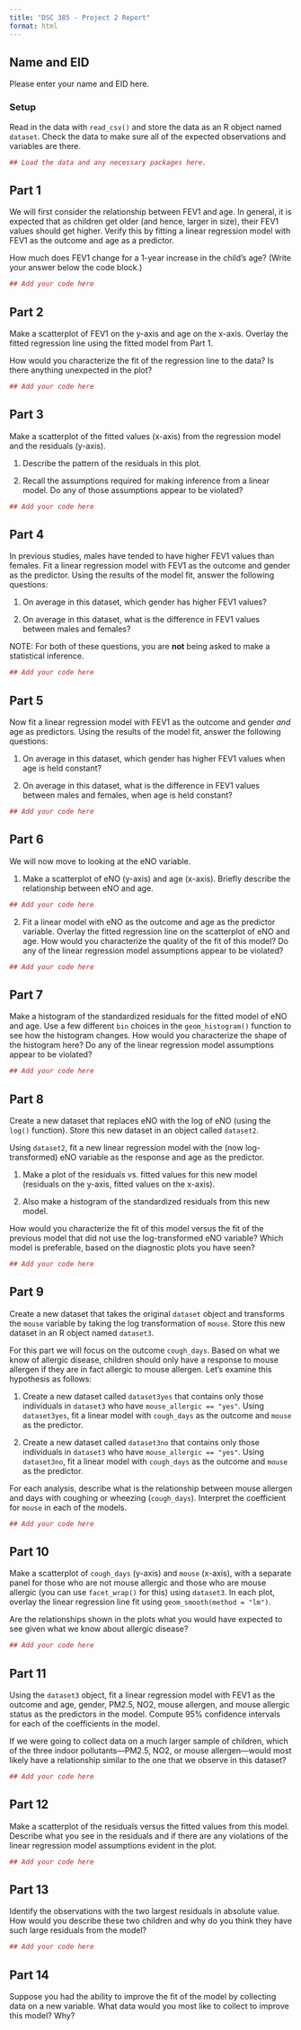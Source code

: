 ```yaml
---
title: "DSC 385 - Project 2 Report"
format: html
---
```


## Name and EID

Please enter your name and EID here.

### Setup

Read in the data with `read_csv()` and store the data as an R object named `dataset`. Check the data to make sure all of the expected observations and variables are there.


```r
## Load the data and any necessary packages here.

```

## Part 1

We will first consider the relationship between FEV1 and age. In general, it is expected that as children get older (and hence, larger in size), their FEV1 values should get higher. Verify this by fitting a linear regression model with FEV1 as the outcome and age as a predictor.

How much does FEV1 change for a 1-year increase in the child's age? (Write your answer below the code block.)

```r
## Add your code here

```




## Part 2

Make a scatterplot of FEV1 on the y-axis and age on the x-axis. Overlay the fitted regression line using the fitted model from Part 1.

How would you characterize the fit of the regression line to the data? Is there anything unexpected in the plot?

```r
## Add your code here

```




## Part 3

Make a scatterplot of the fitted values (x-axis) from the regression model and the residuals (y-axis). 

1. Describe the pattern of the residuals in this plot.

2. Recall the assumptions required for making inference from a linear model. Do any of those assumptions appear to be violated?


```r
## Add your code here

```



## Part 4

In previous studies, males have tended to have higher FEV1 values than females. Fit a linear regression model with FEV1 as the outcome and gender as the predictor. Using the results of the model fit, answer the following questions:

1. On average in this dataset, which gender has higher FEV1 values?

2. On average in this dataset, what is the difference in FEV1 values between males and females?

NOTE: For both of these questions, you are **not** being asked to make a statistical inference. 

```r
## Add your code here

```



## Part 5

Now fit a linear regression model with FEV1 as the outcome and gender *and* age as predictors. Using the results of the model fit, answer the following questions:


1. On average in this dataset, which gender has higher FEV1 values when age is held constant?

2. On average in this dataset, what is the difference in FEV1 values between males and females, when age is held constant?

```r
## Add your code here

```



## Part 6

We will now move to looking at the eNO variable. 

1. Make a scatterplot of eNO (y-axis) and age (x-axis). Briefly describe the relationship between eNO and age.

```r
## Add your code here

```


2. Fit a linear model with eNO as the outcome and age as the predictor variable. Overlay the fitted regression line on the scatterplot of eNO and age. How would you characterize the quality of the fit of this model? Do any of the linear regression model assumptions appear to be violated?


```r
## Add your code here

```



## Part 7


Make a histogram of the standardized residuals for the fitted model of eNO and age. Use a few different `bin` choices in the `geom_histogram()` function to see how the histogram changes. How would you characterize the shape of the histogram here? Do any of the linear regression model assumptions appear to be violated?

```r
## Add your code here

```


## Part 8

Create a new dataset that replaces eNO with the log of eNO (using the `log()` function). Store this new dataset in an object called `dataset2`.

Using `dataset2`, fit a new linear regression model with the (now log-transformed) eNO variable as the response and age as the predictor.

1. Make a plot of the residuals vs. fitted values for this new model (residuals on the y-axis, fitted values on the x-axis). 

2. Also make a histogram of the standardized residuals from this new model.

How would you characterize the fit of this model versus the fit of the previous model that did not use the log-transformed eNO variable? Which model is preferable, based on the diagnostic plots you have seen?

```r
## Add your code here

```

## Part 9

Create a new dataset that takes the original `dataset` object and transforms the `mouse` variable by taking the log transformation of `mouse`. Store this new dataset in an R object named `dataset3`.

For this part we will focus on the outcome `cough_days`. Based on what we know of allergic disease, children should only have a response to mouse allergen if they are in fact allergic to mouse allergen. Let's examine this hypothesis as follows:

1. Create a new dataset called `dataset3yes` that contains only those individuals in `dataset3` who have `mouse_allergic == "yes"`. Using `dataset3yes`, fit a linear model with `cough_days` as the outcome and `mouse` as the predictor.

2. Create a new dataset called `dataset3no` that contains only those individuals in `dataset3` who have `mouse_allergic == "yes"`. Using `dataset3no`, fit a linear model with `cough_days` as the outcome and `mouse` as the predictor.

For each analysis, describe what is the relationship between mouse allergen and days with coughing or wheezing (`cough_days`). Interpret the coefficient for `mouse` in each of the models.

```r
## Add your code here

```


## Part 10

Make a scatterplot of `cough_days` (y-axis) and `mouse` (x-axis), with a separate panel for those who are not mouse allergic and those who are mouse allergic (you can use `facet_wrap()` for this) using `dataset3`. In each plot, overlay the linear regression line fit using `geom_smooth(method = "lm")`.

Are the relationships shown in the plots what you would have expected to see given what we know about allergic disease? 

```r
## Add your code here

```


## Part 11

Using the `dataset3` object, fit a linear regression model with FEV1 as the outcome and age, gender, PM2.5, NO2, mouse allergen, and mouse allergic status as the predictors in the model. Compute 95% confidence intervals for each of the coefficients in the model.

If we were going to collect data on a much larger sample of children, which of the three indoor pollutants---PM2.5, NO2, or mouse allergen---would most likely have a relationship similar to the one that we observe in this dataset?

```r
## Add your code here

```

## Part 12

Make a scatterplot of the residuals versus the fitted values from this model. Describe what you see in the residuals and if there are any violations of the linear regression model assumptions evident in the plot.

```r
## Add your code here

```


## Part 13

Identify the observations with the two largest residuals in absolute value. How would you describe these two children and why do you think they have such large residuals from the model?


```r
## Add your code here

```



## Part 14

Suppose you had the ability to improve the fit of the model by collecting data on a new variable. What data would you most like to collect to improve this model? Why?

